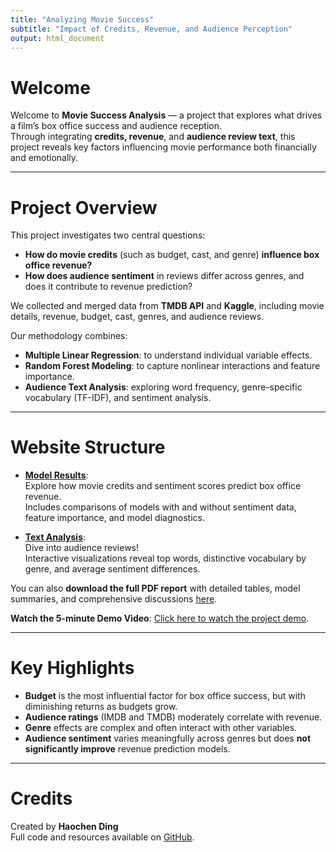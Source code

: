 ```yaml
---
title: "Analyzing Movie Success"
subtitle: "Impact of Credits, Revenue, and Audience Perception"
output: html_document
---
```


# Welcome

Welcome to **Movie Success Analysis** — a project that explores what drives a film's box office success and audience reception.  
Through integrating **credits, revenue**, and **audience review text**, this project reveals key factors influencing movie performance both financially and emotionally.

---

# Project Overview

This project investigates two central questions:

- **How do movie credits** (such as budget, cast, and genre) **influence box office revenue?**
- **How does audience sentiment** in reviews differ across genres, and does it contribute to revenue prediction?

We collected and merged data from **TMDB API** and **Kaggle**, including movie details, revenue, budget, cast, genres, and audience reviews.

Our methodology combines:

- **Multiple Linear Regression**: to understand individual variable effects.
- **Random Forest Modeling**: to capture nonlinear interactions and feature importance.
- **Audience Text Analysis**: exploring word frequency, genre-specific vocabulary (TF-IDF), and sentiment analysis.

---

# Website Structure

- [**Model Results**](models.html):  
  Explore how movie credits and sentiment scores predict box office revenue.  
  Includes comparisons of models with and without sentiment data, feature importance, and model diagnostics.

- [**Text Analysis**](text.html):  
  Dive into audience reviews!  
  Interactive visualizations reveal top words, distinctive vocabulary by genre, and average sentiment differences.

You can also **download the full PDF report** with detailed tables, model summaries, and comprehensive discussions [here](https://dennis-ding1.github.io/movie-success-analysis/Final_Report.pdf).

**Watch the 5-minute Demo Video**: [Click here to watch the project demo](https://youtu.be/gtZV-0I0rvI).


---

# Key Highlights

- **Budget** is the most influential factor for box office success, but with diminishing returns as budgets grow.
- **Audience ratings** (IMDB and TMDB) moderately correlate with revenue.
- **Genre** effects are complex and often interact with other variables.
- **Audience sentiment** varies meaningfully across genres but does **not significantly improve** revenue prediction models.

---

# Credits

Created by **Haochen Ding**  
Full code and resources available on [GitHub](https://github.com/Dennis-Ding1/movie-success-analysis).

